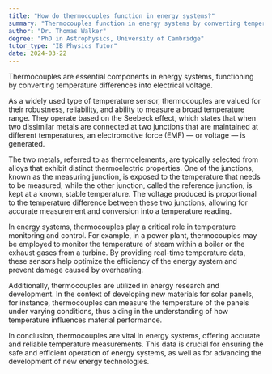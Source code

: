 ```yaml
---
title: "How do thermocouples function in energy systems?"
summary: "Thermocouples function in energy systems by converting temperature differences into electrical voltage."
author: "Dr. Thomas Walker"
degree: "PhD in Astrophysics, University of Cambridge"
tutor_type: "IB Physics Tutor"
date: 2024-03-22
---
```


Thermocouples are essential components in energy systems, functioning by converting temperature differences into electrical voltage.

As a widely used type of temperature sensor, thermocouples are valued for their robustness, reliability, and ability to measure a broad temperature range. They operate based on the Seebeck effect, which states that when two dissimilar metals are connected at two junctions that are maintained at different temperatures, an electromotive force (EMF) — or voltage — is generated.

The two metals, referred to as thermoelements, are typically selected from alloys that exhibit distinct thermoelectric properties. One of the junctions, known as the measuring junction, is exposed to the temperature that needs to be measured, while the other junction, called the reference junction, is kept at a known, stable temperature. The voltage produced is proportional to the temperature difference between these two junctions, allowing for accurate measurement and conversion into a temperature reading.

In energy systems, thermocouples play a critical role in temperature monitoring and control. For example, in a power plant, thermocouples may be employed to monitor the temperature of steam within a boiler or the exhaust gases from a turbine. By providing real-time temperature data, these sensors help optimize the efficiency of the energy system and prevent damage caused by overheating.

Additionally, thermocouples are utilized in energy research and development. In the context of developing new materials for solar panels, for instance, thermocouples can measure the temperature of the panels under varying conditions, thus aiding in the understanding of how temperature influences material performance.

In conclusion, thermocouples are vital in energy systems, offering accurate and reliable temperature measurements. This data is crucial for ensuring the safe and efficient operation of energy systems, as well as for advancing the development of new energy technologies.
    